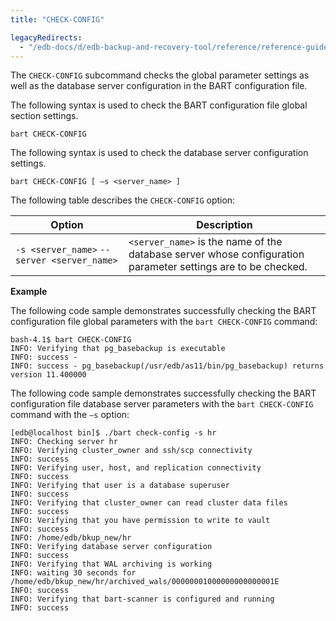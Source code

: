 ```yaml
---
title: "CHECK-CONFIG"

legacyRedirects:
  - "/edb-docs/d/edb-backup-and-recovery-tool/reference/reference-guide/2.6.1/check_config.html"
---
```


The `CHECK-CONFIG` subcommand checks the global parameter settings as well as the database server configuration in the BART configuration file.

The following syntax is used to check the BART configuration file global section settings.

```text
bart CHECK-CONFIG
```

The following syntax is used to check the database server configuration settings.

```text
bart CHECK-CONFIG [ –s <server_name> ]
```

The following table describes the `CHECK-CONFIG` option:

| Option                                      | Description                                                                                                  |
| ------------------------------------------- | ------------------------------------------------------------------------------------------------------------ |
| `-s <server_name>` `--server <server_name>` | `<server_name>` is the name of the database server whose configuration parameter settings are to be checked. |

**Example**

The following code sample demonstrates successfully checking the BART configuration file global parameters with the `bart CHECK-CONFIG` command:

```text
bash-4.1$ bart CHECK-CONFIG
INFO: Verifying that pg_basebackup is executable
INFO: success -
INFO: success - pg_basebackup(/usr/edb/as11/bin/pg_basebackup) returns
version 11.400000
```

The following code sample demonstrates successfully checking the BART configuration file database server parameters with the `bart CHECK-CONFIG` command with the `–s` option:

```text
[edb@localhost bin]$ ./bart check-config -s hr
INFO: Checking server hr
INFO: Verifying cluster_owner and ssh/scp connectivity
INFO: success
INFO: Verifying user, host, and replication connectivity
INFO: success
INFO: Verifying that user is a database superuser
INFO: success
INFO: Verifying that cluster_owner can read cluster data files
INFO: success
INFO: Verifying that you have permission to write to vault
INFO: success
INFO: /home/edb/bkup_new/hr
INFO: Verifying database server configuration
INFO: success
INFO: Verifying that WAL archiving is working
INFO: waiting 30 seconds for
/home/edb/bkup_new/hr/archived_wals/00000001000000000000001E
INFO: success
INFO: Verifying that bart-scanner is configured and running
INFO: success
```
